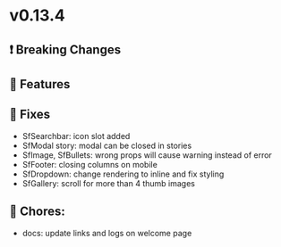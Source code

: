 
<Meta title="Releases/v0.13.x - Latest/v0.13.4 - Latest/Change log" />

# v0.13.4

## ❗ Breaking Changes


## 🚀 Features


## 🐛 Fixes

- SfSearchbar: icon slot added
- SfModal story: modal can be closed in stories
- SfImage, SfBullets: wrong props will cause warning instead of error
- SfFooter: closing columns on mobile 
- SfDropdown: change rendering to inline and fix styling
- SfGallery: scroll for more than 4 thumb images

## 🧹 Chores:
- docs: update links and logs on welcome page
